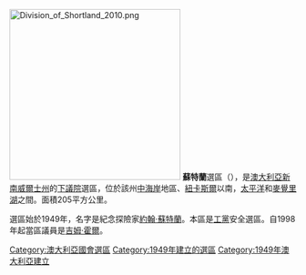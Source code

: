 [[File:Division_of_Shortland_2010.png|300px]]
'''蘇特蘭'''選區（{{lang-en|Division of Shortland}}），是[[澳大利亞|澳大利亞]][[新南威爾士州|新南威爾士州]]的[[澳大利亞下議院|下議院]]選區，位於該州[[中海岸_(新南威爾斯州)|中海岸]]地區、[[紐卡斯爾_(新南威爾斯州)|紐卡斯爾]]以南，[[太平洋|太平洋]]和[[麥覺里湖|麥覺里湖]]之間。面積205平方公里。

選區始於1949年，名字是紀念探險家[[約翰·蘇特蘭|約翰·蘇特蘭]]。本區是[[澳大利亞工黨|工黨]]安全選區。自1998年起當區議員是[[吉姆·霍爾|吉姆·霍爾]]。

{{DEFAULTSORT:Shortland}}
[[Category:澳大利亞國會選區|Category:澳大利亞國會選區]]
[[Category:1949年建立的選區|Category:1949年建立的選區]]
[[Category:1949年澳大利亞建立|Category:1949年澳大利亞建立]]